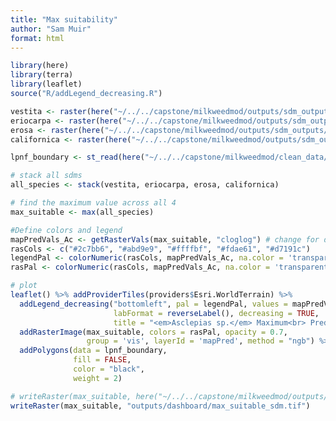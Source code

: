 ```yaml
---
title: "Max suitability"
author: "Sam Muir"
format: html
---
```


```r
library(here)
library(terra)
library(leaflet)
source("R/addLegend_decreasing.R")
```

```r
vestita <- raster(here("~/../../capstone/milkweedmod/outputs/sdm_outputs/vestita_sdm.tif"))
eriocarpa <- raster(here("~/../../capstone/milkweedmod/outputs/sdm_outputs/eriocarpa_sdm.tif"))
erosa <- raster(here("~/../../capstone/milkweedmod/outputs/sdm_outputs/erosa_sdm.tif"))
californica <- raster(here("~/../../capstone/milkweedmod/outputs/sdm_outputs/californica_sdm.tif"))

lpnf_boundary <- st_read(here("~/../../capstone/milkweedmod/clean_data/lpnf_boundary/lpnf_boundary/lpnf_boundary.shp"))
```

```r
# stack all sdms
all_species <- stack(vestita, eriocarpa, erosa, californica)

# find the maximum value across all 4
max_suitable <- max(all_species)
```

```r
#Define colors and legend  
mapPredVals_Ac <- getRasterVals(max_suitable, "cloglog") # change for different types
rasCols <- c("#2c7bb6", "#abd9e9", "#ffffbf", "#fdae61", "#d7191c")
legendPal <- colorNumeric(rasCols, mapPredVals_Ac, na.color = 'transparent')
rasPal <- colorNumeric(rasCols, mapPredVals_Ac, na.color = 'transparent')

# plot
leaflet() %>% addProviderTiles(providers$Esri.WorldTerrain) %>%
  addLegend_decreasing("bottomleft", pal = legendPal, values = mapPredVals_Ac,
                       labFormat = reverseLabel(), decreasing = TRUE,
                       title = "<em>Asclepias sp.</em> Maximum<br> Predicted Suitability<br>") %>%
  addRasterImage(max_suitable, colors = rasPal, opacity = 0.7,
                 group = 'vis', layerId = 'mapPred', method = "ngb") %>%
  addPolygons(data = lpnf_boundary,
              fill = FALSE,
              color = "black",
              weight = 2)

# writeRaster(max_suitable, here("~/../../capstone/milkweedmod/outputs/sdm_outputs/max_suitable_sdm.tif"), overwrite=TRUE)
writeRaster(max_suitable, "outputs/dashboard/max_suitable_sdm.tif")
```

